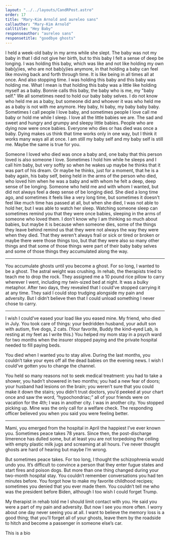 ```yaml
---
layout: "../../layouts/CandRPost.astro"
order: 17
title: "Mary-Kim Arnold and aureleo sans"
callauthor: "Mary-Kim Arnold"
calltitle: "Hey Baby"
responseauthor: "aureleo sans"
responsetitle: "goodbye ghosts"
---
```



<CandRItem id="call" title={frontmatter.calltitle} author={frontmatter.callauthor}>

I held a week-old baby in my arms while she slept. The baby was not my baby in that I did not give her birth, but to this baby I felt a sense of deep be longing. I was holding this baby, which was like and not like holding my own bab(y)ies, who are not bab(y)ies anymore, in that holding a baby can feel like moving back and forth through time. It is like being in all times all at once. And also stopping time. I was holding this baby and this baby was holding me. What I mean is that holding this baby was a little like holding myself as a baby. Bonnie calls this baby, the baby who is me, my "baby self." We all sometimes need to hold our baby baby selves. I do not know who held me as a baby, but someone did and whoever it was who held me as a baby is not with me anymore. Hey baby, hi baby, my baby baby baby. Sometimes I call people I love baby, and sometimes people I love call me baby or hold me while I sleep. I love all the little babies we are. The sad and sweet and hungry and grumpy and sleepy little babies. People who are dying now were once babies. Everyone who dies or has died was once a baby. Dying makes us think that time works only in one way, but I think it works many ways all at once. I am still my baby self and my baby self is still me. Maybe the same is true for you.


Someone I loved who died was once a baby and, one baby that this person loved is also someone I love. Sometimes I hold him while he sleeps and I call him baby, but very softly so when he wakes up maybe he thinks that it was part of his dream. Or maybe he thinks, just for a moment, that he is a baby again, his baby self, being held in the arms of the person who died, who loved him when he was a baby and with whom he felt a deep, deep sense of be longing. Someone who held me and with whom I wanted, but did not always feel a deep sense of be longing died. She died a long time ago, and sometimes it feels like a very long time, but sometimes it doesn't feel like much time has passed at all, but when she died, I was not able to hold her, but I was able to watch her sleep. Watching someone sleep can sometimes remind you that they were once babies, sleeping in the arms of someone who loved them. I don't know why I am thinking so much about babies, but maybe it is because when someone dies, some of the things they leave behind remind us that they were not always the way they were when they died. That they weren't always frail or sick or tired or broken or maybe there were those things too, but that they were also so many other things and that some of those things were part of their baby baby selves and some of those things they accumulated along the way. 

</CandRItem>

---

<CandRItem id="response" title={frontmatter.responsetitle} author={frontmatter.responseauthor}>


You accumulate ghosts until you become a ghost. For so long, I wanted to be a ghost. The astral weight was crushing. In rehab, the therapists tried to teach me to drop the rock. They assigned me a 10 pound rice pillow to carry wherever I went, including my twin-sized bed at night. It was a bulky metaphor. After two days, they revealed that I could’ve stopped carrying it at any time. They said I could stop trudging alongside my pain and adversity. But I didn’t believe then that I could unload something I never chose to carry.

---

I wish I could’ve eased your load like you eased mine. My friend, who died in July.  You took care of things: your bedridden husband, your adult son with autism, five dogs, 2 cats. (Your favorite, Buddy the kind-eyed Lab, is resting at my feet as I write this.) You helped my mom stay in a psych ward for two months when the insurer stopped paying and the private hospital needed to fill paying beds. 

You died when I wanted you to stay alive. During the last months, you couldn’t take your eyes off all the dead babies on the evening news. I wish I could’ve gotten you to change the channel.

You held so many reasons not to seek medical treatment: you had to take a shower, you hadn’t showered in two months; you had a new fear of doors; your husband had lesions on the brain; you weren’t sure that you could make it down the stairs; you didn’t trust doctors, you’d peeked at your chart once and saw the word, “hypochondriac;” all of your friends were on vacation for the 4th; I was in another city. I was in another city. You stopped picking up. Mine was the only call for a welfare check. The responding officer believed you when you said you were feeling better.

---

Mami, you emerged from the hospital in April the happiest I’ve ever known you. Sometimes peace takes 78 years. Since then, the post-discharge limerence has dulled some, but at least you are not torpedoing the ceiling with empty plastic milk jugs and screaming at all hours. I’ve never thought ghosts are hard of hearing but maybe I’m wrong. 

But sometimes peace takes. For too long, I thought the schizophrenia would undo you. It’s difficult to convince a person that they enter fugue states and start fires and poison dogs. But more than one thing changed during your two-month hospital stay. You couldn’t remember conversations you had ten minutes before. You forgot how to make my favorite childhood recipes; sometimes you denied that you ever made them. You couldn’t tell me who was the president before Biden, although I too wish I could forget Trump.

My therapist in rehab told me I should limit contact with you. He said you were a part of my pain and adversity. But now I see you more often. I worry about one day never seeing you at all. I want to believe the memory loss is a good thing; that you’ll forget all of your ghosts, leave them by the roadside to hitch and become a passenger in someone else’s car.

</CandRItem>

<CandRBio>
	This is a bio
</CandRBio>